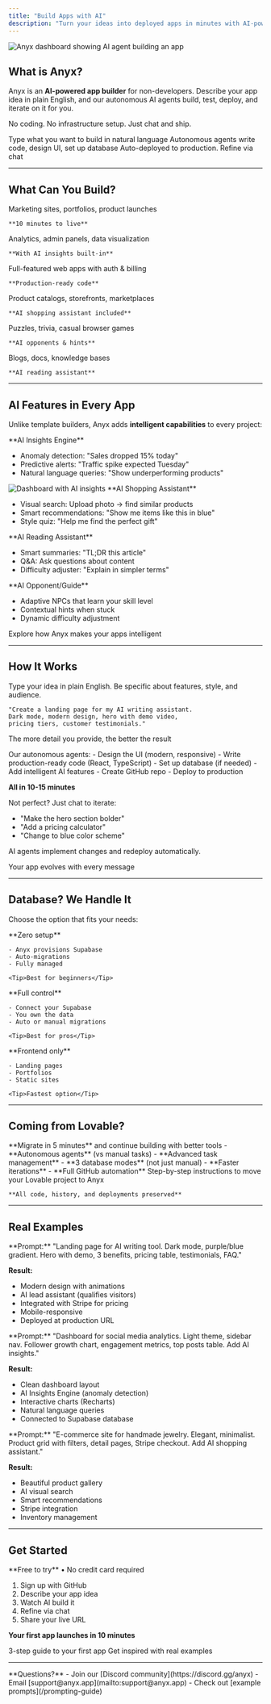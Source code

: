 ```yaml
---
title: "Build Apps with AI"
description: "Turn your ideas into deployed apps in minutes with AI-powered development"
---
```


<Frame>
  <img src="/images/hero-dark.png" alt="Anyx dashboard showing AI agent building an app" />
</Frame>

## What is Anyx?

Anyx is an **AI-powered app builder** for non-developers. Describe your app idea in plain English, and our autonomous AI agents build, test, deploy, and iterate on it for you.

No coding. No infrastructure setup. Just chat and ship.

<CardGroup cols={3}>
  <Card title="Describe Your Idea" icon="message">
    Type what you want to build in natural language
  </Card>
  <Card title="AI Builds It" icon="robot">
    Autonomous agents write code, design UI, set up database
  </Card>
  <Card title="Deploy & Iterate" icon="rocket">
    Auto-deployed to production. Refine via chat
  </Card>
</CardGroup>

---

## What Can You Build?

<CardGroup cols={3}>
  <Card title="Landing Pages" icon="globe" href="/use-cases/landing-pages">
    Marketing sites, portfolios, product launches
    
    **10 minutes to live**
  </Card>
  
  <Card title="Dashboards" icon="chart-line" href="/use-cases/dashboards">
    Analytics, admin panels, data visualization
    
    **With AI insights built-in**
  </Card>
  
  <Card title="SaaS Apps" icon="sparkles" href="/use-cases/saas-apps">
    Full-featured web apps with auth & billing
    
    **Production-ready code**
  </Card>
  
  <Card title="E-commerce" icon="shopping-cart" href="/use-cases/e-commerce">
    Product catalogs, storefronts, marketplaces
    
    **AI shopping assistant included**
  </Card>
  
  <Card title="Games" icon="gamepad" href="/use-cases/games">
    Puzzles, trivia, casual browser games
    
    **AI opponents & hints**
  </Card>
  
  <Card title="Content Sites" icon="newspaper" href="/use-cases/overview">
    Blogs, docs, knowledge bases
    
    **AI reading assistant**
  </Card>
</CardGroup>

---

## AI Features in Every App

Unlike template builders, Anyx adds **intelligent capabilities** to every project:

<Tabs>
<Tab title="Dashboards">
  **AI Insights Engine**
  
  - Anomaly detection: "Sales dropped 15% today"
  - Predictive alerts: "Traffic spike expected Tuesday"
  - Natural language queries: "Show underperforming products"
  
  <Frame>
    <img src="/images/checks-passed.png" alt="Dashboard with AI insights" />
  </Frame>
</Tab>

<Tab title="E-commerce">
  **AI Shopping Assistant**
  
  - Visual search: Upload photo → find similar products
  - Smart recommendations: "Show me items like this in blue"
  - Style quiz: "Help me find the perfect gift"
</Tab>

<Tab title="Content">
  **AI Reading Assistant**
  
  - Smart summaries: "TL;DR this article"
  - Q&A: Ask questions about content
  - Difficulty adjuster: "Explain in simpler terms"
</Tab>

<Tab title="Games">
  **AI Opponent/Guide**
  
  - Adaptive NPCs that learn your skill level
  - Contextual hints when stuck
  - Dynamic difficulty adjustment
</Tab>
</Tabs>

<Card title="See All AI Features" icon="wand-magic-sparkles" href="/ai-features">
  Explore how Anyx makes your apps intelligent
</Card>

---

## How It Works

<Steps>
<Step title="Describe your app">
  Type your idea in plain English. Be specific about features, style, and audience.
  
  ```
  "Create a landing page for my AI writing assistant. 
  Dark mode, modern design, hero with demo video, 
  pricing tiers, customer testimonials."
  ```
  
  <Tip>The more detail you provide, the better the result</Tip>
</Step>

<Step title="AI agents build it">
  Our autonomous agents:
  - Design the UI (modern, responsive)
  - Write production-ready code (React, TypeScript)
  - Set up database (if needed)
  - Add intelligent AI features
  - Create GitHub repo
  - Deploy to production
  
  **All in 10-15 minutes**
</Step>

<Step title="Refine via chat">
  Not perfect? Just chat to iterate:
  
  - "Make the hero section bolder"
  - "Add a pricing calculator"
  - "Change to blue color scheme"
  
  AI agents implement changes and redeploy automatically.
  
  <Check>Your app evolves with every message</Check>
</Step>
</Steps>

---

## Database? We Handle It

Choose the option that fits your needs:

<CardGroup cols={3}>
  <Card title="We Manage" icon="sparkles">
    **Zero setup**
    
    - Anyx provisions Supabase
    - Auto-migrations
    - Fully managed
    
    <Tip>Best for beginners</Tip>
  </Card>
  
  <Card title="Bring Your Own" icon="database">
    **Full control**
    
    - Connect your Supabase
    - You own the data
    - Auto or manual migrations
    
    <Tip>Best for pros</Tip>
  </Card>
  
  <Card title="No Database" icon="bolt">
    **Frontend only**
    
    - Landing pages
    - Portfolios
    - Static sites
    
    <Tip>Fastest option</Tip>
  </Card>
</CardGroup>

---

## Coming from Lovable?

<Warning>
  **Migrate in 5 minutes** and continue building with better tools
</Warning>

<CardGroup cols={2}>
  <Card title="Why Migrate?" icon="arrow-right">
    - **Autonomous agents** (vs manual tasks)
    - **Advanced task management**
    - **3 database modes** (not just manual)
    - **Faster iterations**
    - **Full GitHub automation**
  </Card>
  
  <Card title="Migration Guide" icon="book-open" href="/lovable-migration">
    Step-by-step instructions to move your Lovable project to Anyx
    
    **All code, history, and deployments preserved**
  </Card>
</CardGroup>

---

## Real Examples

<AccordionGroup>
<Accordion title="SaaS Landing Page (10 min build)">
  **Prompt:** "Landing page for AI writing tool. Dark mode, purple/blue gradient. Hero with demo, 3 benefits, pricing table, testimonials, FAQ."
  
  **Result:**
  - Modern design with animations
  - AI lead assistant (qualifies visitors)
  - Integrated with Stripe for pricing
  - Mobile-responsive
  - Deployed at production URL
</Accordion>

<Accordion title="Analytics Dashboard (15 min build)">
  **Prompt:** "Dashboard for social media analytics. Light theme, sidebar nav. Follower growth chart, engagement metrics, top posts table. Add AI insights."
  
  **Result:**
  - Clean dashboard layout
  - AI Insights Engine (anomaly detection)
  - Interactive charts (Recharts)
  - Natural language queries
  - Connected to Supabase database
</Accordion>

<Accordion title="Product Showcase (12 min build)">
  **Prompt:** "E-commerce site for handmade jewelry. Elegant, minimalist. Product grid with filters, detail pages, Stripe checkout. Add AI shopping assistant."
  
  **Result:**
  - Beautiful product gallery
  - AI visual search
  - Smart recommendations
  - Stripe integration
  - Inventory management
</Accordion>
</AccordionGroup>

---

## Get Started

<Card title="Start Building Now" icon="rocket" href="https://anyx.app">
  **Free to try** • No credit card required
  
  1. Sign up with GitHub
  2. Describe your app idea
  3. Watch AI build it
  4. Refine via chat
  5. Share your live URL
  
  **Your first app launches in 10 minutes**
</Card>

<CardGroup cols={2}>
  <Card title="Read the Quickstart" icon="bolt" href="/quickstart">
    3-step guide to your first app
  </Card>
  
  <Card title="Browse Use Cases" icon="book" href="/use-cases/overview">
    Get inspired with real examples
  </Card>
</CardGroup>

---

<Note>
  **Questions?** 
  - Join our [Discord community](https://discord.gg/anyx)
  - Email [support@anyx.app](mailto:support@anyx.app)
  - Check out [example prompts](/prompting-guide)
</Note>
